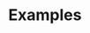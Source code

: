 
# Examples

<div className="mt-8 flex flex-col gap-4">

<Example
  featured
  name="Starter"
  hash="starter"
  description="An example that showcases usage of next-firebase-auth-edge with the Next.js 14"
  demoLink="https://next-firebase-auth-edge-starter.vercel.app"
  sourceLink="https://github.com/awinogrodzki/next-firebase-auth-edge/tree/main/examples/next-typescript-starter"
/>

<Example
  name="Minimal"
  hash="minimal"
  description="A minimal example that showcases usage of next-firebase-auth-edge with the Next.js 14"
  demoLink="https://next-typescript-minimal-xi.vercel.app/"
  sourceLink="https://github.com/awinogrodzki/next-firebase-auth-edge/tree/main/examples/next-typescript-minimal"
/>

</div>
